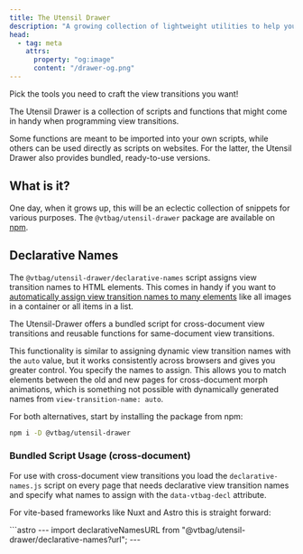 ```yaml
---
title: The Utensil Drawer
description: "A growing collection of lightweight utilities to help you craft polished view transitions."
head:
  - tag: meta
    attrs:
      property: "og:image"
      content: "/drawer-og.png"
---
```



<Logo alt="The Utensil Drawer" image={drawer}>
Pick the tools you need to craft the view transitions you want!

The Utensil Drawer is a collection of scripts and functions that might come in handy when programming view transitions.

Some functions are meant to be imported into your own scripts, while others can be used directly as scripts on websites. For the latter, the Utensil Drawer also provides bundled, ready-to-use versions.

</Logo>

## What is it?

One day, when it grows up, this will be an eclectic collection of snippets for various purposes. The `@vtbag/utensil-drawer` package are available on [npm](https://www.npmjs.com/package/@vtbag/utensil-drawer).

<UtensilGrid>
  <Utensil
    title="Declarative Names"
    description="Automatically assigns dynamic view transition names to HTML elements using CSS selectors."
    href="#declarative-names"
  />
  <Utensil
    title="Escaped Custom Identifiers"
    description="Escape view transition names to unlock characters beyond basic ASCII letters and digits."
    href="#escapeviewtransitionname"
  />
  <Utensil
    title="Set Morphing Vector"
    stable={false}
    description="Brand new and experimental: provides the parameters of the morph animations as pseudo properties to your CSS rules"
    href="#morphing-vector"
  />
  <Utensil
    title="Interim Type Declarations"
    stable={false}
    description="A temporary solution until Definitely Typed is ready and Level 2 definitions become available."
    href="#type-declarations"
  />
  <Utensil
    title="Hardened Start"
    stable={false}
    description="Wrapper with a non-animating fallback for browsers without native support. Respects the reduced motion preference and supports optional, automatic chaining of view transitions."
    href="#maystartviewtransition"
  />
</UtensilGrid>

## Declarative Names

The `@vtbag/utensil-drawer/declarative-names` script assigns view transition names to HTML elements. This comes in handy if you want to [automatically assign view transition names to many elements](/tips/auto-names/) like all images in a container or all items in a list.

The Utensil-Drawer offers a bundled script for cross-document view transitions and reusable functions for same-document view transitions.

This functionality is similar to assigning dynamic view transition names with the `auto` value, but it works consistently across browsers and gives you greater control. You specify the names to assign. This allows you to match elements between the old and new pages for cross-document morph animations, which is something not possible with dynamically generated names from `view-transition-name: auto`.

For both alternatives, start by installing the package from npm:

```sh
npm i -D @vtbag/utensil-drawer
```
### Bundled Script Usage (cross-document)

For use with cross-document view transitions you load the `declarative-names.js` script on every page that needs declarative view transition names and specify what names to assign with the `data-vtbag-decl` attribute.

For vite-based frameworks like Nuxt and Astro this is straight forward:


<Tabs>
<TabItem label="Astro">
```astro
---
import declarativeNamesURL from "@vtbag/utensil-drawer/declarative-names?url";
---
<head>
  <script is:inline src={declarativeNamesURL} data-vtbag-decl='...' />
</head>  
```
</TabItem>

<TabItem label="Nuxt">

```vue
<script setup>
import { useHead } from '#imports'
import declarativeNamesUrl from '@vtbag/utensil-drawer/declarative-names?url'

useHead({
  script: [
    { src: declarativeNamesUrl, attrs: { 'data-vtbag-decl': '...' } }
  ]
})
</script>
```
</TabItem>
<TabItem label="plain HTML">
After installing the package from npm, copy it to a place where it can be served to the browser.
```sh
cp node_modules/@vtbag/utensil-drawer/lib/bundled/declarative-names.js public/declarative-name.js
```

```html
<head>
  <script src="/declarative-names.js" data-vtbag-decl="..."></script>
</head>
```
Don't forget to update the copy once you update the npm package!
</TabItem>
</Tabs>

<style>{`.tablist-wrapper a {text-decoration: none}`}</style>

To ensure that the code is executed before the `pagereveal` event, the script must be placed inside the `<head>` element of your page as a classical inline script. Do _not_ add `type="module"` or the `defer` or `async` attributes as this would delay the script too much.

### Import Reusable Functions (same-document)

The reusable functions can be imported from `@vtbag/utensil-drawer/set-view-transition-names`.

```ts
import { setSelectedViewTransitionNames } from "@vtbag/utensil-drawer/set-view-transition-names";

setSelectedViewTransitionNames("h2", "headers-");
```

For details see the comments in the [code](http://github.com/vtbag/utensil-drawer/blob/main/src/set-view-transition-names.ts)

### Examples

This site uses the `declarative-names` script for cross-document navigation to make `h2` and `h3` headings standout when navigating through the pages. It also randomizes the entries of the table of contents visible in the right part of the screen in the desktop view. Here is the configuration used for this:

```apl
data-vtbag-decl="h2, h3 = vtbag-h-; starlight-toc span = vtbag-toc~"
```

This assigns `vtbag-h-0, ...` to the h2 and h3 headers of every page. This makes headings appear to lift off the page during navigation and smoothly slide into place on the next page.

The second declaration assigns `vtbag-toc-0, ...` in a random fashion to the entries of the page navigation bar: During navigation, the entries swirl into place, seamlessly adjusting to the new structure.

### Configuration

You instruct the script with a `data-vtbag-decl` attribute on a script element. Typically on the very script element that loads the `declarative-names` code, but any other script element found in the DOM when the script executes will do. You can use this to your advantage to compose the declarations from multiple sources, but make sure that those elements a positioned before the `declarative-names` script.

The structure for the declaration is as shown in the syntax diagram:

<div style="width:fit-content; margin-inline: auto">
  <svg xmlns="http://www.w3.org/2000/svg" width="491" height="195">
   <defs>
      <style type="text/css">{`
    @namespace "http://www.w3.org/2000/svg";
    .line                 {fill: none; stroke: #332900; stroke-width: 1;}
    .bold-line            {stroke: #141000; shape-rendering: crispEdges; stroke-width: 2;}
    .thin-line            {stroke: #1F1800; shape-rendering: crispEdges}
    .filled               {fill: #332900; stroke: none;}
    text.terminal         {font-family: Verdana, Sans-serif;
                            font-size: 12px;
                            fill: #141000;
                            font-weight: bold;
                          }
    text.nonterminal      {font-family: Verdana, Sans-serif;
                            font-size: 12px;
                            fill: #1A1400;
                            font-weight: normal;
                          }
    text.regexp           {font-family: Verdana, Sans-serif;
                            font-size: 12px;
                            fill: #1F1800;
                            font-weight: normal;
                          }
    rect, circle, polygon {fill: #332900; stroke: #332900;}
    rect.terminal         {fill: #FFDB4D; stroke: #332900; stroke-width: 1;}
    rect.nonterminal      {fill: #FFEC9E; stroke: #332900; stroke-width: 1;}
    rect.text             {fill: none; stroke: none;}
    polygon.regexp        {fill: #FFF4C7; stroke: #332900; stroke-width: 1;}

    .line                 {fill: none; stroke: #888888; stroke-width: 1;}
    polygon              {fill: #888888;}
    text.terminal         {font-family: Verdana, Sans-serif;
                            font-size: 12px;
                            fill: #141000;
                            font-weight: bold;
                          }
    text.nonterminal      {font-family: Verdana, Sans-serif;
                            font-size: 12px;
                            fill: #1A1400;
                            font-weight: normal;
                          }
    rect, circle, polygon {fill: #888888 stroke: #888888;}
    rect.terminal         {fill: #FFDB4D; stroke: #332900; stroke-width: 1;}
    rect.nonterminal      {fill: #FFEC9E; stroke: #332900; stroke-width: 1;}

`}</style>

   </defs>
   <polygon points="9 51 1 47 1 55"/>
   <polygon points="17 51 9 47 9 55"/>
   <g>
      <rect x="91" y="69" width="96" height="32"/>
      <rect x="89" y="67" width="96" height="32" class="nonterminal"/>
      <text class="nonterminal" x="99" y="87">css-selector</text>
   </g>
   <rect x="247" y="101" width="30" height="32" rx="10"/>
   <rect x="245"
         y="99"
         width="30"
         height="32"
         class="terminal"
         rx="10"/>
   <text class="terminal" x="255" y="119">=</text>
   <rect x="247" y="145" width="40" height="32" rx="10"/>
   <rect x="245"
         y="143"
         width="40"
         height="32"
         class="terminal"
         rx="10"/>
   <text class="terminal" x="255" y="163">~=</text>
   <g>
      <rect x="327" y="101" width="56" height="32"/>
      <rect x="325" y="99" width="56" height="32" class="nonterminal"/>
      <text class="nonterminal" x="335" y="119">prefix</text>
   </g>
   <rect x="71" y="3" width="24" height="32" rx="10"/>
   <rect x="69"
         y="1"
         width="24"
         height="32"
         class="terminal"
         rx="10"/>
   <text class="terminal" x="79" y="21">;</text>
   <path class="line"
         d="m17 51 h2 m60 0 h10 m0 0 h322 m-352 0 h20 m332 0 h20 m-372 0 q10 0 10 10 m352 0 q0 -10 10 -10 m-362 10 v12 m352 0 v-12 m-352 12 q0 10 10 10 m332 0 q10 0 10 -10 m-342 10 h10 m96 0 h10 m20 0 h10 m0 0 h166 m-196 0 h20 m176 0 h20 m-216 0 q10 0 10 10 m196 0 q0 -10 10 -10 m-206 10 v12 m196 0 v-12 m-196 12 q0 10 10 10 m176 0 q10 0 10 -10 m-166 10 h10 m30 0 h10 m0 0 h10 m-80 0 h20 m60 0 h20 m-100 0 q10 0 10 10 m80 0 q0 -10 10 -10 m-90 10 v24 m80 0 v-24 m-80 24 q0 10 10 10 m60 0 q10 0 10 -10 m-70 10 h10 m40 0 h10 m20 -44 h10 m56 0 h10 m-352 -64 l20 0 m-1 0 q-9 0 -9 -10 l0 -14 q0 -10 10 -10 m372 34 l20 0 m-20 0 q10 0 10 -10 l0 -14 q0 -10 -10 -10 m-372 0 h10 m24 0 h10 m0 0 h328 m-412 34 h20 m412 0 h20 m-452 0 q10 0 10 10 m432 0 q0 -10 10 -10 m-442 10 v122 m432 0 v-122 m-432 122 q0 10 10 10 m412 0 q10 0 10 -10 m-422 10 h10 m0 0 h402 m23 -142 h-3"/>
   <polygon points="481 51 489 47 489 55"/>
   <polygon points="481 51 473 47 473 55"/>
</svg>
</div>

The data attribute accepts a semicolon separated list of rules.
A rule tells the script to add a `view-transition-name`, starting with the given `prefix`, to the `style` attribute of all DOM elements matching the `css-selector`. If the rule ends right after the selector, it implicitly uses `vtbag-decl-{i}-` for some _i_ as the prefix. Prefixes can consist of arbitrary characters but must not contain semicolons `(;)` or equal signs `(=)`. Selectors can be any valid CSS selector, but can't contain semicolons and ASCII characters other than `A-Za-z0-9_-` must be escaped.

To ensure unique view transition names, a numeric suffix is appended to the prefix when a rule applies to multiple elements, unless the prefix is empty, `none`, or `auto`. The numbering starts at 0 and increments by 1, following the order in which elements appear in the DOM. If the prefix ends with `~`, the `~` is replaced with `-`, and numbers are assigned in a randomized manner instead of sequentially.

If an element’s style attribute already contains a view-transition-name, it will be overridden unless the rule uses the weak assignment operator `~=`.

## escapeViewTransitionName()

The `escapeViewtransitionName()` function [escapes](https://developer.mozilla.org/en-US/docs/Web/CSS/custom-ident) characters in a string, making it safe to use as a view transition name.

```sh
npm i -D @vtbag/utensil-drawer
```

```ts
import { escapeViewTransitionName } from "@vtbag/utensil-drawer/escape-view-transition-name";

const escaped = escapeViewTransitionName("my:ident"); // => my\:ident
```

:::note
In client-side code, you can use `CSS.escape()` to escape custom identifiers.

The `escapeViewTransitionName()` function might come in handy for server-side environments, where a CSS object isn't available.
:::

## Morphing Vector

_experimental_

In most cases, you know your page layout and can predict where elements with view transition names are positioned and how they will animate during a transition. But sometimes, you do not have that static knowledge. Element positions may vary dynamically. Wouldn't it be useful if animations could adapt based on the positions of those elements, or even react to the distance and angle between the old and new images sharing the same view transition name?

That's where the `setVectors()` function comes in:

Assume `::view-transition-group(<group>)` having _width1_, _height1_ morphs form _(x1, y1)_, to _(x2, y2)_ having _width2_, _height2_. Calling `setVectors()` when the view transitions `ready` promise fulfills, adds the following CSS definitions to your page:

```css
:root {
  --vtbag-vector-${group}-from-x: ${x1}px;
  --vtbag-vector-${group}-to-x: ${x2}px;
  --vtbag-vector-${group}-from-y: ${y1}px;
  --vtbag-vector-${group}-to-y: ${y2}px;
  --vtbag-vector-${group}-from-width: ${width1}px;
  --vtbag-vector-${group}-to-width: ${width2}px;
  --vtbag-vector-${group}-from-height: ${height1}px;
  --vtbag-vector-${group}-to-height: ${height2}px;
}
::view-transition-group(${group}) {
  --vtbag-vector-from-x: ${x1}px;
  --vtbag-vector-to-x: ${x2}px;
  --vtbag-vector-from-y: ${y1}px;
  --vtbag-vector-to-y: ${y2}px;
  --vtbag-vector-from-width: ${width1}px;
  --vtbag-vector-to-width: ${width2}px;
  --vtbag-vector-from-height: ${height1}px;
  --vtbag-vector-to-height: ${height2}px;
}
```

This way you can access the parameters of the morph animations directly within you CSS rules.

### Usage

Here is an example from the [Derived Trajectories Demo](/vector-demo/): `setVector` is called right at the beginning of the animation phase when all old and new images are setup.

```sh
npm i -D @vtbag/utensil-drawer
```

```js
import { setVectors } from "@vtbag/utensil-drawer/vectors";
import { mayStartViewTransition } from "@vtbag/utensil-drawer/may-start-view-transition";
...
const transition = mayStartViewTransition(...);
transition.ready.then(() => {
  setVectors();
  transition.types.add("with-vectors");
})
```

This adds the `--vtbag-vector-*` custom properties to the page as shown in the last section.

:::note
As the `setVectors()` function needs access to the [current view transition](#current-view-transition). Thus it only works in combination with [mayStartViewTransition](#maystartviewtransition).
:::

For Firefox it is important to avoid accessing the pseudo-properties too early. This is why we set the `with-vectors` view transition type _after_ the vectors are calculated. The type is then used to guard the arc animation. Otherwise the @keyframes would initialize before the custom-properties are calculated. Alternatively, you could use a CSS class or an HTML attribute and check for its existence from CSS. But hey, we are doing view transitions and have a [polyfill](/tools/utensil-drawer/#usetypespolyfill-always--auto--never) for types if they are not supported ;-)

While such a pattern is necessary for Firefox it does no harm for the other browser.

With the guard, the CSS rules can now access the values as soon as they are available and calculate derived parameters for the animations.

```css
:active-view-transition-type(with-vectors)::view-transition-image-pair(.el) {
  animation-name: arc;
  animation-timing-function: ease-in-out;
}
@keyframes arc {
  50% {
    transform: translateX(
      calc(var(--vtbag-vector-to-y) / 3 - var(--vtbag-vector-from-y) / 3)
    );
  }
}
```

Since we are using a view-transition-class in the selector, this CSS rule applies animations to multiple pseudo-elements. Each image pair gets its own version of the keyframe definition, inheriting the custom-property values from its parent, the `::view-transition-group` pseudo-element. The `var()` expressions are evaluated once when the keyframes are defined. Changing the values of the custom properties later will not affect the keyframes or the animations.

### Configuration

By default, `setVectors()` will do this for every morph animation, i.e. for every view transition group that holds both, the old and the new image.

To optimize the size of the generated CSS for the custom-properties, the `setVectors()` function accepts two parameters:

```ts
setVectors(instructions: Inst[], where: "root" | "pseudo" | "both" = "both")
```

The `instructions` parameter can be used to exclude groups and properties. Each instruction has a regular expression that selects group names, and an array of property names. An instruction tells the function to set pseudo properties for the given property names if the regular expression completely matches the group name.

The default instructions are `[{pattern: ".*", props: ["x", "y", "width", "height"]}]`. This adds properties for x, y, width, and height to all groups. If you, for example, only want custom-properties for _x_ and _y_ for groups where the name starts with `elt-`, use `[{pattern: "elt-.*", props: ["x", "y"]}]`.

The `where` parameter tells the function whether the pseudo properties should be added to the `::view-transition-group` pseudo, to the `:root` element, or to both.

## Type Declarations

_experimental_

Copy [`dom-view-transitions-level2.d.ts`](http://github.com/vtbag/utensil-drawer/blob/main/src/dom-view-transitions-level2.d.ts) to your `src` directory if you are missing declarations for the new types and interfaces.

```ts
declare global {
  type UpdateCallback = undefined | (() => void | Promise<void>);
  type StartViewTransitionParameter = {
    types?: string[] | Set<string>;
    update?: UpdateCallback;
  };

  interface Document {
    startViewTransition?(
      param?: StartViewTransitionParameter | UpdateCallback
    ): ViewTransition;
  }
  interface PageSwapEvent extends Event {
    viewTransition?: ViewTransition;
    activation?: NavigationActivation;
  }
  interface PageRevealEvent extends Event {
    viewTransition?: ViewTransition;
  }

  interface WindowEventMap {
    pageswap: PageSwapEvent;
    pagereveal: PageRevealEvent;
  }

  interface NavigationActivation {
    entry: NavigationHistoryEntry;
    from: NavigationHistoryEntry;
    navigationType: NavigationTypeString;
  }
  interface AnimationEffect {
    target: HTMLElement;
    pseudoElement?: string;
    getKeyframes: () => Keyframe[];
  }

  interface ViewTransition {
    types?: Set<string>;
  }
  interface Window {
    navigation?: Navigation;
  }
  interface Navigation {
    activation: NavigationActivation;
  }
}
export {};
```

## mayStartViewTransition()

_experimental_

More than just a wrapper. This function upgrades your view transitions with advanced capabilities and seamless fallbacks.

```sh
npm i -D @vtbag/utensil-drawer
```

```js
import { mayStartViewTransition } from "@vtbag/utensil-drawer/may-start-view-transition";

const transition = mayStartViewTransition(...);
```

This function provides quite different functionalities.

1. It wraps `document.startViewTransition()` to free you from checking whether the browser supports the View Transition API. You can call it the same way in any browser, whether it supports Level 2, Level 1, or nothing at all.

2. It includes built-in support for users who prefer reduced motion, automatically suppressing transitions based on system or browser settings.

3. The View Transition API cancels active view transitions when a new one starts. `mayStartViewTransition` provides alternatives to prevent these cancellations. Here is what's supported:

   - If the old images have not been captured yet, the function can automatically merge additional update callbacks into the current view transition. This means multiple UI components can trigger transitions close together, and they will seamlessly act as one.

   - If the old images were already captured, the function queues new update callbacks and types and runs them once the current view transitions finishes, combining them into a single update function for a new view transition.

   - It can also skip starting a new transition if one is already running, letting the active one take the lead for a smoother result.

In the simplest use case, `mayStartViewTransition` works as a drop-in replacement for `document.startViewTransition`. Like the Level 2 API, it accepts either an update callback or an options object with a callback and view transition types. If the browser only supports the old syntax with the callback, the parameters are mapped accordingly. Types are lost in this case.

When the View Transition API is not supported at all, `mayStartViewTransition()` falls back gracefully by calling the update function directly and returning a compatible object with `updateCallbackDone`, `ready` and `finished` promises.

You can also pass a second options parameter for advanced behavior not available in the native API:

```js
export interface StartViewTransitionExtensions {
	respectReducedMotion?: boolean; // default is true
	collisionBehavior?: 'skipOld' | 'chaining' | 'skipNew' | 'never'; // default is "skipOld"
	speedUpWhenChained?: number; // default is 1.0
  useTypesPolyfill?: 'always' | 'auto' | 'never';
}
```

### Basic Chaining Examples

`mayStartViewTransition` is useful when you need to manage concurrent calls to `startViewTransition`. Common use cases include debouncing transitions triggered by user events, or allowing UI components to start view transitions independently, without requiring them to coordinate or be manually integrated into a single transition.

#### Debouncing

The [Derived Trajectories](/vector-demo/) demo uses `mayStartViewTransitions` to ensure that rapid clicks triggering element shuffles do not cancel the current view transition animation.

```js
button.addEventListener("click", (e) => {
  mayStartViewTransition(shuffle, {
    collisionBehavior: "chaining",
  });
});
```

If the user clicked several times during the animation, `mayStartViewTransition` queues the shuffle callbacks and executes them together in a single update function for a subsequent view transition.

The [Game of Life](/chaining-demo/) uses the same technique to decouple the calculation of new generations from their rendering. If generations are requested faster than the view transition can display them, `mayStartViewTransition` automatically queues the update callbacks. You can quickly fill the queue on desktop by "clicking" the NEXT button using the keyboard auto-repeat. You should then see the queued request processed in batches. Visually, life proceeds skipping several generations at a time.

#### Automatic Integration

The [Tower of Hanoi](https://fun-with-view-transitions.pages.dev/episode/7/page.html) demo, [covered by its own episode of Fun with View Transitions](/fwvt/playing/) makes multiple independent calls to `mayStartViewTransition`. One animates the disk movements, another updates the progress bar and counters. A separate view transition runs when the puzzle is solved, and yet another comes in when switching between light and dark mode.

These transitions are conceptually and technically independent. Some share the same trigger, but not all. From the user's perspective, the result appears as a single coordinated transition, even though there is no shared or global app code managing synchronization.

```js title="ProgressContainer"
...
mayStartViewTransition(updateProgress, {collisionBehavior: "chaining"});
...
```

```js title="MoveDisks"
...
mayStartViewTransition(moveDisks, {collisionBehavior: "chaining"});
...
```

Assume the `ProgressContainer` code runs before the `MoveDisk` code. `ProgressContainer` calls `mayStarViewTransition()`, which eventually invokes the browser's `document.startViewTransition()`. That creates the result object containing the view transition promises and hands off image capturing and update callback execution to the browser's render loop.

If `MoveDisk` calls `mayStartViewTransition` before the next render loop runs, the function can automatically extend the current view transition to include `MoveDisk`'s update callback (and, optionally, its types). This mechanism is not limited to just two calls.

In fact, as long as your code does not return control to the macro-task queue, the browser will not re-enter the render loop, and will not start capturing the old images. During that time, all your update callbacks can be included in a single view transition.

Just keep in mind that the browser might lose patience and skip the transition if the (combined) update callback takes too long. Chromium based browsers seem to have a limit of around four seconds, but really, who wants to block rendering for that long? The best practice is handle any time-consuming preparations before starting the view transition, and keep update callback as short and simple a possible, ideally as a synchronous function.

### respectReducedMotion

When `respectReducedMotion` is enabled, `mayStartViewTransition` behaves as if native view transitions are not supported if the user has turned on reduced motion at the operation system or browser level.

### collisionBehavior: "chaining"

When `collisionBehavior` is set to `"chaining"`, calls to `mayStartViewTransition` do not interrupt active view transitions.

Instead, while the old screenshots are not captured yet, the updates are merged into the current transition.
Calls arriving after capturing old images are queued and played back in a new view transition that begins automatically once the current one has finished.

### collisionBehavior: "chaining-only"

Like before, but not combining updates that arrive before the capturing. Updates arriving while a view transition is running are always queued.

##### speedUpWhenChained

Triggering a new call during an ongoing transition can also be used to speed up the current animation if `speedUpWhenChained` is set to a value greater than 1.

### collisionBehavior: "skipNew"

Setting `collisionBehavior` to `skipNew` means a new view transition will only start if none is currently active. Otherwise, the update callback is executed immediately as if view transitions weren't supported and without affecting the ongoing view transition.

### collisionBehavior: "skipOld"

Setting `collisionBehavior` to `skipOld` give you the default behavior of view transitions, where new transitions cancel active ones.

### collisionBehavior: "never"

Setting `collisionBehavior` to `never` prevents any collisions by executing only the update callback, skipping pseudo-element creation and animation.

For details see [`may-start-view-transition.ts`](http://github.com/vtbag/utensil-drawer/blob/main/src/may-start-view-transition.ts)

### useTypesPolyfill: "always" | "auto" | "never"

Setting `useTypesPolyfill: "always"` adds a **polyfill for [view transition types]()**.
This bring view transition types even to browsers that [only support Level 1](/basics/levels/#same-document-features-missing-in-level-1) of the View Transition API.

```js
mayStartViewTransition(
  { update, types: ["my", "type"] },
  { useTypesPolyfill: "always" }
);
```

The polyfill replaces view transition types with CSS classes set on the `:root` element during view transitions.
As an example, a type called `type-name` is replaced with a class called `vtbag-vtt-type-name`, where the `vtbag-vtt-` prefix avoids name clashes with regular CSS classes. While the view transition is active, this option also sets a `vtbag-vtt-0` class on the `:root` element as a pendant for `:active-view-transition`.

Setting `useTypesPolyfill: "never"` completely disables the polyfill. This is the default. \
Setting `useTypesPolyfill: "auto"` enables the polyfill in browsers that do support Level 1 but not Level 2 of the View Transition API.

In your stylesheets, you can have your `:active-view-transition-type()` and `:active-view-transition` selectors automatically be rewritten to checks for the inserted classes by using the Bag's [postcss-active-view-transition-type](#the-postcss-active-view-transition-type-postcss-plugin) PostCSS plugin.

### Current View Transition

The module also exports `getCurrentViewTransition()` to access the active global view transition object. Iff the function returns undefined, no view transition is currently active.

## The postcss-active-view-transition-type PostCSS Plugin

Want to use `:active-view-transition-type()` and `:active-view-transition` pseudo-classes with browsers that do not support them natively? This is typically the case when there is a time lag between Level 1 and Level 2 implementations of the API. Some browser versions support same-document view transitions (Level 1) but not view transition types (Level 2). Presumably, this will happen again, when Firefox releases its first version of View Transition API support.

The `postcss-active-view-transition-type` plugin addresses view transition types for **same-document** view transitions. **Cross-document** view transitions are also Level 2, so they do not need additional support.

This PostCSS plugin rewrites the pseudo-class selectors `:active-view-transition-type()` and `:active-view-transition` to selectors that work with the Bag's [polyfill for view transition types](#usetypespolyfill-always--never). Plugin and polyfill together let you use

- pseudo-class selectors for view transition types in your stylesheets,
- as well as view transition types with [`mayStartViewTransition({types:...})`](#maystartviewtransition),

even if those types [are not natively supported](/basics/levels/#same-document-features-missing-in-level-1) on all browsers that implement same-document view transitions.

### Installation

Install the PostCSS plugin from npm:

```sh
npm i -D postcss-active-view-transition-type
```

Add the plugin to your PostCSS config. If you use `vite` (or a framework based on `vite`, like Astro), `vite` will automatically pick up a `postcss.config.cjs` in your project home, if it exists.

```js title="postcss.config.cjs"
module.exports = {
  plugins: [
    require("postcss-active-view-transition-type"),
    // or
    // require("postcss-active-view-transition-type")({mode: 'append'})
  ],
};
```

The plugin support a `mode` option:

- `"in-place"` (the default) rewrites the selectors in place,
- `"append"` appends the rewritten rules to the original stylesheet. 


The recommended value depends on your setting of the `useTypesPolyfill` extension when calling `mayStartViewTransition`: Use `"in-place"` for `useTypesPolyfill: "always"`. Use `"append"` for `useTypesPolyfill: "auto"`.

The following table shows how to combine the plugin and the polyfill parameters in more detail.


| When to use                                                                                                                                                                                                    | useTypesPolyfill | postcss-active-view-transition-type mode |
| -------------------------------------------------------------------------------------------------------------------------------------------------------------------------------------------------------------- | ---------------- | ---------------------------------------- |
| Activate the polyfill only where needed and have original and rewritten rules in your CSS                                                                                                     | 'auto'           | 'append'                                 |
| You can avoid duplication of rules if you do not use types with cross-document view transitions and all same-document view transitions are started using `mayStartViewTransition()` with `useTypesPlugin: 'always'` | 'always'         | 'in-place'                               |
| If you do not want to use the polyfill                                                                                                                                                                         | 'never'          | n.a.                                     |
